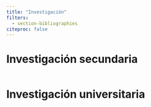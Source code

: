 ```yaml
---
title: "Investigación"
filters:
  - section-bibliographies
citeproc: false
---
```

<!--
https://quarto.org/docs/authoring/footnotes-and-citations.html

-->
# Investigación secundaria


<div style="visibility: hidden; height: 0;">

  @Cadierno_Evangelista_2019
  @Ondas2do_2015

</div>

# Investigación universitaria

<div style="visibility: hidden; height: 0;">

  @Silva_Hamad_2022
  @LabRemoto_2017

</div>
